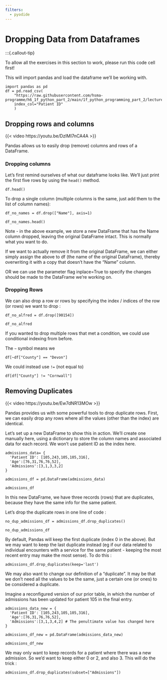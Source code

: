 ```yaml
---
filters:
  - pyodide
---
```


# Dropping Data from Dataframes

:::{.callout-tip}

To allow all the exercises in this section to work, please run this code cell first!

This will import pandas and load the dataframe we'll be working with.

```pyodide-python
import pandas as pd
df = pd.read_csv(
    "https://raw.githubusercontent.com/hsma-programme/h6_1f_python_part_2/main/1f_python_programming_part_2/lecture_examples/input_data.csv",
    index_col="Patient ID"
    )
```


## Dropping rows and columns

{{< video https://youtu.be/DzIMI7nCA4A >}}

Pandas allows us to easily drop (remove) columns and rows of a DataFrame.

### Dropping columns

Let's first remind ourselves of what our dataframe looks like. We'll just print the first five rows by using the `head()` method.

```pyodide-python
df.head()
```

To drop a single column (multiple columns is the same, just add them to the list of column names):

```pyodide-python
df_no_names = df.drop(["Name"], axis=1)

df_no_names.head()
```

Note - in the above example, we store a new DataFrame that has the Name column dropped, leaving the original DataFrame intact.  This is normally what you want to do.

If we want to actually remove it from the original DataFrame, we can either simply assign the above to df (the name of the original DataFrame), thereby overwriting it with a copy that doesn’t have the “Name” column.

:::{.callout-tip}
OR we can use the parameter flag inplace=True to specify the changes should be made to the DataFrame we’re working on.
:::

### Dropping Rows

We can also drop a row or rows by specifying the index / indices of the row (or rows) we want to drop :

```pyodide-python
df_no_alfred = df.drop([90154])

df_no_alfred
```

If you wanted to drop multiple rows that met a condition, we could use conditional indexing from before.

The `~` symbol means we

```pyodide-python
df[~df["County"] == "Devon"]
```

We could instead use `!=` (not equal to)

```pyodide-python
df[df["County"] != "Cornwall"]
```


## Removing Duplicates

{{< video https://youtu.be/Ew7dNR13MOw >}}

Pandas provides us with some powerful tools to drop duplicate rows.  First, we can easily drop any rows where all the values (other than the index) are identical.

Let’s set up a new DataFrame to show this in action.  We’ll create one manually here, using a dictionary to store the column names and associated data for each record.  We won’t use patient ID as the index here.

```pyodide-python
admissions_data= {
  'Patient ID': [105,243,105,105,316],
  'Age':[76,31,76,76,52],
  'Admissions':[3,1,3,3,2]
}

admissions_df = pd.DataFrame(admissions_data)

admissions_df
```

In this new DataFrame, we have three records (rows) that are duplicates, because they have the same info for the same patient.

Let’s drop the duplicate rows in one line of code :

```pyodide-python
no_dup_admissions_df = admissions_df.drop_duplicates()

no_dup_admissions_df
```


By default, Pandas will keep the first duplicate (index 0 in the above).  But we may want to keep the last duplicate instead (eg if our data related to individual encounters with a service for the same patient - keeping the most recent entry may make the most sense).  To do this :

```pyodide-python
admissions_df.drop_duplicates(keep='last')
```

We may also want to change our definition of a “duplicate”.  It may be that we don’t need all the values to be the same, just a certain one (or ones) to be considered a duplicate.

Imagine a reconfigured version of our prior table, in which the number of admissions has been updated for patient 105 in the final entry.

```pyodide-python
admissions_data_new = {
  'Patient ID': [105,243,105,105,316],
  'Age':[76,31,76,76,52],
  'Admissions':[3,1,3,4,2] # The penultimate value has changed here
}

admissions_df_new = pd.DataFrame(admissions_data_new)

admissions_df_new
```

We may only want to keep records for a patient where there was a new admission.  So we’d want to keep either 0 or 2, and also 3.  This will do the trick :


```pyodide-python
admissions_df.drop_duplicates(subset=["Admissions"])
```

